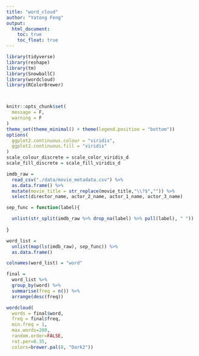 ```yaml
---
title: "word_cloud"
author: "Yatong Feng"
output: 
  html_document:
    toc: true
    toc_float: true
---
```


```r
library(tidyverse)
library(reshape)
library(tm)
library(SnowballC) 
library(wordcloud)
library(RColorBrewer)



knitr::opts_chunk$set(
  message = F,
  warning = F
)
theme_set(theme_minimal() + theme(legend.position = "bottom"))
options(
  ggplot2.continuous.colour = "viridis",
  ggplot2.continuous.fill = "viridis"
)
scale_colour_discrete = scale_color_viridis_d
scale_fill_discrete = scale_fill_viridis_d
```


```r
imdb_raw = 
  read_csv("./data/movie_metadata.csv") %>% 
  as.data.frame() %>% 
  mutate(movie_title = str_replace(movie_title,"\\?$","")) %>% 
  select(director_name, actor_2_name, actor_1_name, actor_3_name)

sep_func = function(label){

  unlist(str_split(imdb_raw %>% drop_na(label) %>% pull(label), " "))
  
}
```


```r
word_list = 
  unlist(map(ls(imdb_raw), sep_func)) %>% 
  as.data.frame()

colnames(word_list) = "word"

final =
  word_list %>% 
  group_by(word) %>% 
  summarise(freq = n()) %>% 
  arrange(desc(freq))

```

```r
wordcloud(
  words = final$word,
  freq = final$freq,
  min.freq = 1,
  max.words=200, 
  random.order=FALSE, 
  rot.per=0.35,
  colors=brewer.pal(8, "Dark2"))
```

